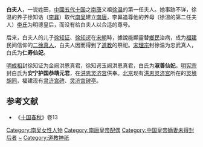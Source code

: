 '''白夫人'''，一说姓田，[[中國|中國]][[五代十国|五代十国]]之[[南唐|南唐]]义祖[[徐温|徐温]]的第一任夫人。她事跡不详，徐温的养子徐知诰（[[李昪|李昪]]）取代[[南吴|南吴]]建立[[南唐|南唐]]，李昪追尊他的养母（徐溫的第二任夫人）[[明德皇后_(徐温)|李氏]]为明德皇后，而没有给白夫人以合适的尊号。

后来，白夫人的儿子[[徐知证|徐知证]]、[[徐知谔|徐知谔]]在[[宋朝|宋朝]]時，據說能顯靈替[[鄉民|鄉民]]治病，成为[[福建|福建]]民间信仰的[[二徐真人|二徐真人]]，白夫人因而得到了[[道教|道教]]的祭祀。[[宋理宗|宋理宗]]封徐温为忠武真人，白氏为'''仁寿仙妃'''。

[[明成祖|明成祖]]封徐知证为金阙洪恩真君，徐知谔玉阙洪恩真君，白氏为'''淑善仙妃'''。[[明宪宗|明宪宗]]封白氏为'''安宁护国恭靖元君'''，在[[灵济宫_(北京)|洪恩灵济宫]]供奉。[[北京|北京]]现有[[灵济宫_(北京)|洪恩灵济宫]]所在的[[灵境胡同|灵境胡同]]，福建现有[[灵济宫碑|灵济宫碑]]、[[灵济宫碑亭|灵济宫碑亭]]。

==参考文献==
*《[[十国春秋|十国春秋]]》卷13

{{十国皇后}}
[[Category:南吴女性人物|Category:南吴女性人物]] 
[[Category:南唐皇帝配偶|Category:南唐皇帝配偶]]
[[Category:中国皇帝嫡妻未得封后者|Category:中国皇帝嫡妻未得封后者]] 
[[Category:白姓|~]] 
[[Category:道教神祇|Category:道教神祇]]